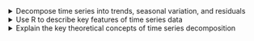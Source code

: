 <details>

<summary>Decompose time series into trends, seasonal variation, and residuals</summary>
-   Describe additive decomposition
-   Describe multiplicative decomposition

</details>

<details>

<summary>Use R to describe key features of time series data</summary>
-   Import CSV data and convert to tsibble format

</details>

<details>

<summary>Explain the key theoretical concepts of time series decomposition</summary>
-   Define smoothing
-   Compute the centered moving average
-   Explain the differences in additive vs multiplicative estimators of seasonal variation

</details>